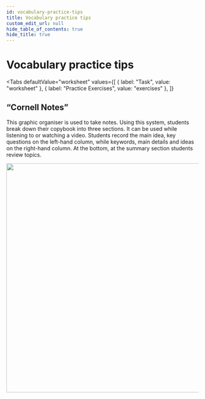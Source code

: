 ```yaml
---
id: vocabulary-practice-tips
title: Vocabulary practice tips
custom_edit_url: null
hide_table_of_contents: true
hide_title: true
---
```



<Theme thermodynamics />

# Vocabulary practice tips

<Tabs
  defaultValue="worksheet"
  values={[
    { label: "Task", value: "worksheet" },
    { label: "Practice Exercises", value: "exercises" },
  ]}
>

<TabItem value="worksheet">

## “Cornell Notes”

This  graphic  organiser  is used to take notes. Using this system, students break down their  copybook  into  three sections. It can be used while listening  to  or  watching  a video.  Students  record  the main idea, key questions on the left-hand column, while keywords, main details and ideas on the right-hand column. At the bottom, at the summary section students review topics.

<img src={notes} width="600" />

</TabItem>

<TabItem value="exercises">
  <Frame src="https://learningapps.org/watch?v=p1r32kn6221" height="580px" />
</TabItem>

</Tabs>

